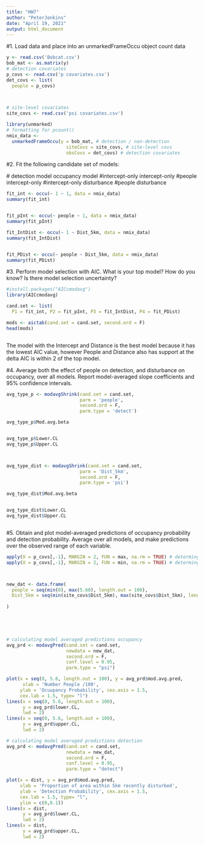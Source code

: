 ---
title: "HW7"
author: "PeterJenkins"
date: "April 19, 2021"
output: html_document
---
#1. Load data and place into an unmarkedFrameOccu object count data
```{r}

y <- read.csv('Bobcat.csv')
bob_mat <- as.matrix(y)
# detection covariates
p_covs <- read.csv('p covariates.csv')
det_covs <- list(
  people = p_covs)
  


# site-level covariates
site_covs <- read.csv('psi covariates.csv')

library(unmarked)
# formatting for pcount()
nmix_data <-
  unmarkedFrameOccu(y = bob_mat, # detection / non-detection
                      siteCovs = site_covs, # site-level covs
                      obsCovs = det_covs) # detection covariates


```




#2. Fit the following candidate set of models:
  
 # detection model     occupancy model
#intercept-only       intercept-only
#people                intercept-only
#intercept-only           disturbance
#people                 disturbance

```{r}

fit_int <- occu(~ 1 ~ 1, data = nmix_data)
summary(fit_int)


fit_pInt <- occu(~ people ~ 1, data = nmix_data)
summary(fit_pInt)

fit_IntDist <- occu(~ 1 ~ Dist_5km, data = nmix_data)
summary(fit_IntDist)


fit_PDist <- occu(~ people ~ Dist_5km, data = nmix_data)
summary(fit_PDist)

```






#3. Perform model selection with AIC. What is your top model? How do you know? Is there model selection uncertainty?
```{r}

#install.packages("AICcmodavg")
library(AICcmodavg)

cand.set <- list(
  P1 = fit_int, P2 = fit_pInt, P3 = fit_IntDist, P4 = fit_PDist)

mods <- aictab(cand.set = cand.set, second.ord = F)
head(mods)



```
The model with the Intercept and Distance is the best model because it has the lowest AIC value, however People and Distance also has support at the delta AIC is within 2 of the top model. 
  
  
#4. Average both the effect of people on detection, and disturbance on occupancy, over all models. Report model-averaged slope coefficients and 95% confidence intervals.
```{r}

avg_type_p <- modavgShrink(cand.set = cand.set,
                           parm = 'people',
                           second.ord = F,
                           parm.type = 'detect')

avg_type_p$Mod.avg.beta


avg_type_p$Lower.CL
avg_type_p$Upper.CL



avg_type_dist <- modavgShrink(cand.set = cand.set,
                           parm = 'Dist_5km',
                           second.ord = F,
                           parm.type = 'psi')

avg_type_dist$Mod.avg.beta


avg_type_dist$Lower.CL
avg_type_dist$Upper.CL



```




#5. Obtain and plot model-averaged predictions of occupancy probability and detection probability. Average over all models, and make predictions over the observed range of each variable.
```{r}
apply(X = p_covs[,-1], MARGIN = 2, FUN = max, na.rm = TRUE) # determing max number of people observed 
apply(X = p_covs[,-1], MARGIN = 2, FUN = min, na.rm = TRUE) # determing max number of people observed



new_dat <- data.frame(
  people = seq(min(0), max(5.60), length.out = 100),
  Dist_5km = seq(min(site_covs$Dist_5km), max(site_covs$Dist_5km), length.out = 100)
  
)

  



# calculating model averaged predictions occupancy 
avg_prd <- modavgPred(cand.set = cand.set,
                      newdata = new_dat,
                      second.ord = F,
                      conf.level = 0.95, 
                      parm.type = "psi")

plot(x = seq(0, 5.6, length.out = 100), y = avg_prd$mod.avg.pred,
      xlab = 'Number People /100',
     ylab = 'Ocuupancy Probability', cex.axis = 1.5,
     cex.lab = 1.5, type= "l")
lines(x = seq(0, 5.6, length.out = 100),
      y = avg_prd$lower.CL,
      lwd = 2)
lines(x = seq(0, 5.6, length.out = 100),
      y = avg_prd$upper.CL,
      lwd = 2)

# calculating model averaged predictions detection 
avg_prd <- modavgPred(cand.set = cand.set,
                      newdata = new_dat,
                      second.ord = F,
                      conf.level = 0.95, 
                      parm.type = "detect")

plot(x = dist, y = avg_prd$mod.avg.pred,
     xlab = 'Proportion of area within 5km recently disturbed',
     ylab = 'Detection Probability', cex.axis = 1.5,
     cex.lab = 1.5, type= "l",
     ylim = c(0,0.1))
lines(x = dist,
      y = avg_prd$lower.CL,
      lwd = 2)
lines(x = dist,
      y = avg_prd$upper.CL,
      lwd = 2)


```

